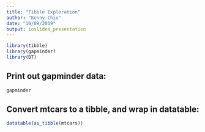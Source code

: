 ---
title: "Tibble Exploration"
author: "Kenny Chiu"
date: "10/09/2019"
output: ioslides_presentation
---

```{r load, warning=FALSE, echo=FALSE}
library(tibble)
library(gapminder)
library(DT)
```


## Print out gapminder data:

```{r}
gapminder
```

<!--This is a comment-->

## Convert mtcars to a tibble, and wrap in datatable:

```{r}
datatable(as_tibble(mtcars))
```

